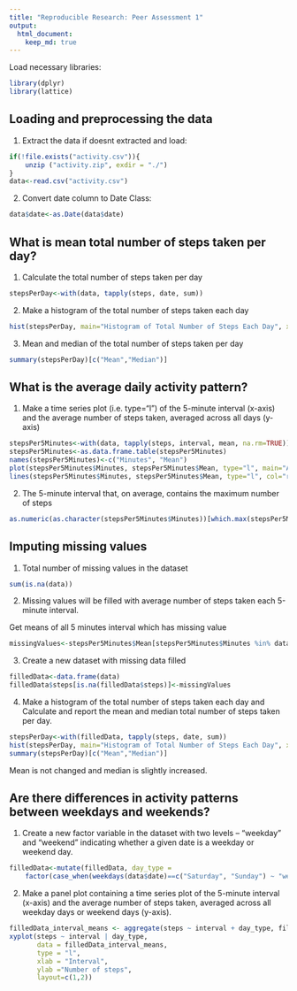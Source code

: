 ```yaml
---
title: "Reproducible Research: Peer Assessment 1"
output: 
  html_document:
    keep_md: true
---
```


Load necessary libraries:

```r
library(dplyr)
library(lattice)
```

## Loading and preprocessing the data

1. Extract the data if doesnt extracted and load:

```r
if(!file.exists("activity.csv")){
    unzip ("activity.zip", exdir = "./")
}
data<-read.csv("activity.csv")
```

2. Convert date column to Date Class:

```r
data$date<-as.Date(data$date)
```

## What is mean total number of steps taken per day?

1. Calculate the total number of steps taken per day

```r
stepsPerDay<-with(data, tapply(steps, date, sum))
```

2. Make a histogram of the total number of steps taken each day

```r
hist(stepsPerDay, main="Histogram of Total Number of Steps Each Day", xlab="Number of Steps")
```

3. Mean and median of the total number of steps taken per day

```r
summary(stepsPerDay)[c("Mean","Median")]
```

## What is the average daily activity pattern?

1. Make a time series plot (i.e. type="l") of the 5-minute interval (x-axis) and the average number of steps taken, averaged across all days (y-axis)

```r
stepsPer5Minutes<-with(data, tapply(steps, interval, mean, na.rm=TRUE))
stepsPer5Minutes<-as.data.frame.table(stepsPer5Minutes)
names(stepsPer5Minutes)<-c("Minutes", "Mean")
plot(stepsPer5Minutes$Minutes, stepsPer5Minutes$Mean, type="l", main="Average of steps with in intervals", xlab="Minutes", ylab="Average number of steps")
lines(stepsPer5Minutes$Minutes, stepsPer5Minutes$Mean, type="l", col="red")
```

2. The 5-minute interval that, on average, contains the maximum number of steps

```r
as.numeric(as.character(stepsPer5Minutes$Minutes))[which.max(stepsPer5Minutes$Mean)]
```

## Imputing missing values

1. Total number of missing values in the dataset

```r
sum(is.na(data))
```

2. Missing values will be filled with average number of steps taken each 5-minute interval.

Get means of all 5 minutes interval which has missing value

```r
missingValues<-stepsPer5Minutes$Mean[stepsPer5Minutes$Minutes %in% data$interval[is.na(data$steps)]]
```

3. Create a new dataset with missing data filled

```r
filledData<-data.frame(data)
filledData$steps[is.na(filledData$steps)]<-missingValues
```

4. Make a histogram of the total number of steps taken each day and Calculate and report the mean and median total number of steps taken per day.

```r
stepsPerDay<-with(filledData, tapply(steps, date, sum))
hist(stepsPerDay, main="Histogram of Total Number of Steps Each Day", xlab="Number of Steps")
summary(stepsPerDay)[c("Mean","Median")]
```

Mean is not changed and median is slightly increased. 

## Are there differences in activity patterns between weekdays and weekends?

1. Create a new factor variable in the dataset with two levels – “weekday” and “weekend” indicating whether a given date is a weekday or weekend day.

```r
filledData<-mutate(filledData, day_type = 
    factor(case_when(weekdays(data$date)==c("Saturday", "Sunday") ~ "weekend", TRUE ~ "weekday")))
```

2. Make a panel plot containing a time series plot of the 5-minute interval (x-axis) and the average number of steps taken, averaged across all weekday days or weekend days (y-axis).

```r
filledData_interval_means <- aggregate(steps ~ interval + day_type, filledData, mean)
xyplot(steps ~ interval | day_type,
       data = filledData_interval_means,
       type = "l",
       xlab = "Interval",
       ylab ="Number of steps",
       layout=c(1,2))
```


